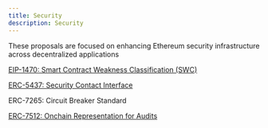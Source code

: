 ```yaml
---
title: Security
description: Security
---
```


These proposals are focused on enhancing Ethereum security infrastructure across decentralized applications

[EIP-1470: Smart Contract Weakness Classification (SWC)](https://eips.ethereum.org/EIPS/eip-1470)

[ERC-5437: Security Contact Interface](https://eips.ethereum.org/EIPS/eip-5437)

ERC-7265: Circuit Breaker Standard

[ERC-7512: Onchain Representation for Audits](https://eips.ethereum.org/EIPS/eip-7512)
